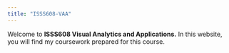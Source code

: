 ```yaml
---
title: "ISSS608-VAA"
---
```


Welcome to **ISSS608 Visual Analytics and Applications.** In this website, you will find my coursework prepared for this course.

